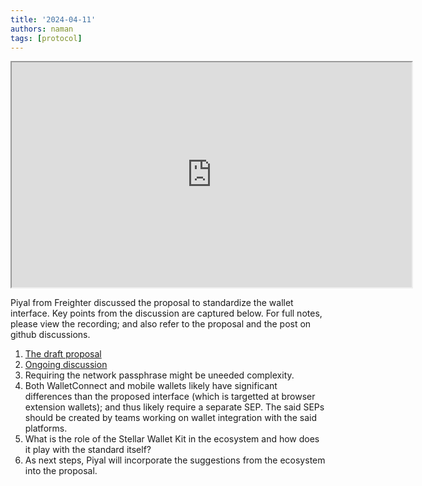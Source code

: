 ```yaml
---
title: '2024-04-11'
authors: naman
tags: [protocol]
---
```


<iframe
  src="https://drive.google.com/file/d/1OCt2lXcrwhVyRd4dcwj8mfCOzxXON6nL/preview"
  width="640"
  height="360"
  allow="autoplay"
></iframe>

Piyal from Freighter discussed the proposal to standardize the wallet interface. Key points from the discussion are captured below. For full notes, please view the recording; and also refer to the proposal and the post on github discussions.

1. [The draft proposal](https://github.com/stellar/stellar-protocol/blob/83191be659166e05f8df1257c6f655de9d1afe63/ecosystem/sep-0043.md)
2. [Ongoing discussion](https://github.com/stellar/stellar-protocol/discussions/1467)
3. Requiring the network passphrase might be uneeded complexity.
4. Both WalletConnect and mobile wallets likely have significant differences than the proposed interface (which is targetted at browser extension wallets); and thus likely require a separate SEP. The said SEPs should be created by teams working on wallet integration with the said platforms.
5. What is the role of the Stellar Wallet Kit in the ecosystem and how does it play with the standard itself?
6. As next steps, Piyal will incorporate the suggestions from the ecosystem into the proposal.
